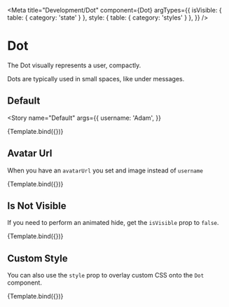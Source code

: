 

<Meta
  title="Development/Dot"
  component={Dot}
  argTypes={{
    isVisible: { table: { category: 'state' } },
    style: { table: { category: 'styles' } },
  }}
/>


# Dot

The Dot visually represents a user, compactly.

Dots are typically used in small spaces, like under messages.

## Default

<Story
  name="Default"
  args={{
    username: 'Adam',
  }}
>
  {Template.bind({})}
</Story>

<ArgsTable story="Default" />

## Avatar Url

When you have an `avatarUrl` you set and image instead of `username`

<Canvas>
  <Story
    name="No Avatar Url"
    args={{
      avatarUrl:
        'https://chat-engine-assets.s3.amazonaws.com/tutorials/my-face-min.png',
    }}
  >
    {Template.bind({})}
  </Story>
</Canvas>

## Is Not Visible

If you need to perform an animated hide, get the `isVisible` prop to `false`.

<Canvas>
  <Story
    name="Is Not Visible"
    args={{
      avatarUrl:
        'https://chat-engine-assets.s3.amazonaws.com/tutorials/my-face-min.png',
      isVisible: false,
    }}
  >
    {Template.bind({})}
  </Story>
</Canvas>

## Custom Style

You can also use the `style` prop to overlay custom CSS onto the `Dot` component.

<Canvas>
  <Story
    name="Custom Style"
    args={{
      avatarUrl:
        'https://chat-engine-assets.s3.amazonaws.com/tutorials/my-face-min.png',
      style: { border: '2px solid red' },
    }}
  >
    {Template.bind({})}
  </Story>
</Canvas>
